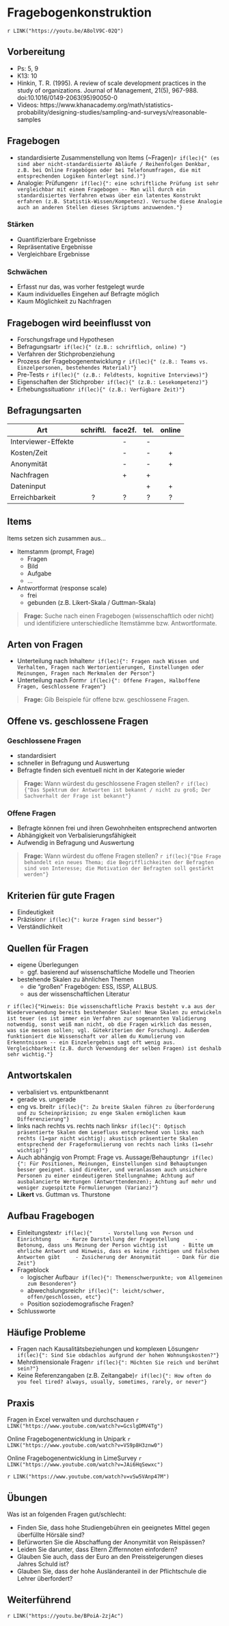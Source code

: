 # Fragebogenkonstruktion 

`r LINK("https://youtu.be/A8olV9C-02Q")`

## Vorbereitung
- Ps: 5, 9
- K13: 10
- Hinkin, T. R. (1995). A review of scale development practices in the study of organizations. Journal of Management, 21(5), 967-988. doi:10.1016/0149-2063(95)90050-0
- Videos: https://www.khanacademy.org/math/statistics-probability/designing-studies/sampling-and-surveys/v/reasonable-samples

## Fragebogen
- standardisierte Zusammenstellung von Items (~Fragen)`r if(lec){" (es sind aber nicht-standardisierte Abläufe / Reihenfolgen Denkbar, z.B. bei Online Fragebögen oder bei Telefonumfragen, die mit entsprechenden Logiken hinterlegt sind.)"}`
- Analogie: Prüfungen`r if(lec){": eine schriftliche Prüfung ist sehr vergleichbar mit einem Fragebogen -- Man will durch ein standardisiertes Verfahren etwas über ein latentes Konstrukt erfahren (z.B. Statistik-Wissen/Kompetenz). Versuche diese Analogie auch an anderen Stellen dieses Skriptums anzuwenden."}`

### Stärken
- Quantifizierbare Ergebnisse
- Repräsentative Ergebnisse
- Vergleichbare Ergebnisse

### Schwächen
- Erfasst nur das, was vorher festgelegt wurde
- Kaum individuelles Eingehen auf Befragte möglich
- Kaum Möglichkeit zu Nachfragen

## Fragebogen wird beeinflusst von
- Forschungsfrage und Hypothesen
- Befragungsart`r if(lec){" (z.B.: schriftlich, online) "}`
- Verfahren der Stichprobenziehung
- Prozess der Fragebogenentwicklung `r if(lec){" (z.B.: Teams vs. Einzelpersonen, bestehendes Material)"}`
- Pre-Tests `r if(lec){" (z.B.: Feldtests, kognitive Interviews)"}`
- Eigenschaften der Stichprobe`r if(lec){" (z.B.: Lesekompetenz)"}`
- Erhebungssituation`r if(lec){" (z.B.: Verfügbare Zeit)"}`

## Befragungsarten

Art | schriftl. | face2f. | tel. | online |
--------|:-------:|:-------:|:-------:|:-------:
Interviewer-Effekte | |- |- | | |
Kosten/Zeit | |- |- |+ | |
Anonymität| |- |- |+ |
Nachfragen | |+ |+ | |
Dateninput | | |+ |+ |
Erreichbarkeit | ? |? | ? | ? |

## Items
Items setzen sich zusammen aus...

- Itemstamm (prompt, Frage)
    - Fragen
    - Bild
    - Aufgabe
    - ...
- Antwortformat (response scale)
    - frei
    - gebunden (z.B. Likert-Skala / Guttman-Skala)

> **Frage:** Suche nach einen Fragebogen (wissenschaftlich oder nicht) und identifiziere unterschiedliche Itemstämme bzw. Antwortformate.

## Arten von Fragen
- Unterteilung nach Inhalten`r if(lec){": Fragen nach Wissen und Verhalten, Fragen nach Wertorientierungen, Einstellungen oder Meinungen, Fragen nach Merkmalen der Person"}`
- Unterteilung nach Form`r if(lec){": Offene Fragen, Halboffene Fragen, Geschlossene Fragen"}`

> **Frage:** Gib Beispiele für offene bzw. geschlossene Fragen.

## Offene vs. geschlossene Fragen
### Geschlossene Fragen
+ standardisiert
+ schneller in Befragung und Auswertung
- Befragte finden sich eventuell nicht in der Kategorie wieder

> **Frage:** Wann würdest du geschlossene Fragen stellen?
`r if(lec){"Das Spektrum der Antworten ist bekannt / nicht zu groß; Der Sachverhalt der Frage ist bekannt"}`

### Offene Fragen
+ Befragte können frei und ihren Gewohnheiten entsprechend antworten
- Abhängigkeit von Verbalisierungsfähigkeit
- Aufwendig in Befragung und Auswertung

> **Frage:** Wann würdest du offene Fragen stellen?
`r if(lec){"Die Frage behandelt ein neues Thema; die Begrifflichkeiten der Befragten sind von Interesse; die Motivation der Befragten soll gestärkt werden"}`

## Kriterien für gute Fragen
- Eindeutigkeit
- Präzision`r if(lec){": kurze Fragen sind besser"}`
- Verständlichkeit

## Quellen für Fragen
- eigene Überlegungen
    - ggf. basierend auf wissenschaftliche Modelle und Theorien
- bestehende Skalen zu ähnlichen Themen
    - die "großen" Fragebögen: ESS, ISSP, ALLBUS.
    - aus der wissenschaftlichen Literatur
    
`r if(lec){"Hinweis: Die wissenschaftliche Praxis besteht v.a aus der Wiederverwendung bereits bestehender Skalen! Neue Skalen zu entwickeln ist teuer (es ist immer ein Verfahren zur sogenannten Validierung notwendig, sonst weiß man nicht, ob die Fragen wirklich das messen, was sie messen sollen; vgl. Gütekriterien der Forschung). Außerdem funktioniert die Wissenschaft vor allem du Kumulierung von Erkenntnissen -- ein Einzelergebnis sagt oft wenig aus. Vergleichbarkeit (z.B. durch Verwendung der selben Fragen) ist deshalb sehr wichtig."}` 
    
## Antwortskalen
- verbalisiert vs. entpunktbenannt
- gerade vs. ungerade
- eng vs. breit`r if(lec){": Zu breite Skalen führen zu Überforderung und zu Scheinpräzision; zu enge Skalen ermöglichen kaum Differenzierung"}`
- links nach rechts vs. rechts nach links`r if(lec){": Optisch präsentierte Skalen dem Lesefluss entsprechend von links nach rechts (1=gar nicht wichtig); akustisch präsentierte Skalen entsprechend der Frageformulierung von rechts nach links (1=sehr wichtig)"}`
- Auch abhängig von Prompt: Frage vs. Aussage/Behauptung`r if(lec){": Für Positionen, Meinungen, Einstellungen sind Behauptungen besser geeignet. sind direkter, und veranlassen auch unsichere Personen zu einer eindeutigeren Stellungnahme; Achtung auf ausbalancierte Wertungen (Antworttendenzen); Achtung auf mehr und weniger zugespitzte Formulierungen (Varianz)"}`
- **Likert** vs. Guttman vs. Thurstone

## Aufbau Fragebogen
- Einleitungstext`r if(lec){"
    - Vorstellung von Person und Einrichtung
    - Kurze Darstellung der Fragestellung
    - Betonung, dass uns Meinung der Person wichtig ist
    - Bitte um ehrliche Antwort und Hinweis, dass es keine richtigen und falschen Antworten gibt
    - Zusicherung der Anonymität
    - Dank für die Zeit"}`
- Frageblock
    - logischer Aufbau`r if(lec){": Themenschwerpunkte; vom Allgemeinen zum Besonderen"}`
    - abwechslungsreich`r if(lec){": leicht/schwer, offen/geschlossen, etc"}`
    - Position soziodemografische Fragen?
- Schlussworte

## Häufige Probleme
- Fragen nach Kausalitätsbeziehungen und komplexen Lösungen`r if(lec){": Sind Sie obdachlos aufgrund der hohen Wohnungskosten?"}`
- Mehrdimensionale Fragen`r if(lec){": Möchten Sie reich und berühmt sein?"}`
- Keine Referenzangaben (z.B. Zeitangabe)`r if(lec){": How often do you feel tired? always, usually, sometimes, rarely, or never"}`

## Praxis

Fragen in Excel verwalten und durchschauen
`r LINK("https://www.youtube.com/watch?v=GcslgDMV4Tg")`

Online Fragebogenentwicklung in Unipark
`r LINK("https://www.youtube.com/watch?v=VS9p8H3znw0")`

Online Fragebogenentwicklung in LimeSurvey
`r LINK("https://www.youtube.com/watch?v=JAi6HqSewxc")`

`r LINK("https://www.youtube.com/watch?v=vSw5VAnp47M")`

## Übungen
Was ist an folgenden Fragen gut/schlecht:

- Finden Sie, dass hohe Studiengebühren ein geeignetes Mittel gegen 
überfüllte Hörsäle sind?
- Befürworten Sie die Abschaffung der Anonymität von Reispässen?
- Leiden Sie darunter, dass Eltern Ziffernnoten einfordern? 
- Glauben Sie auch, dass der Euro an den Preissteigerungen dieses Jahres Schuld ist? 
- Glauben Sie, dass der hohe Ausländeranteil in der Pflichtschule die Lehrer 
überfordert?

## Weiterführend

`r LINK("https://youtu.be/BPoiA-2zjAc")`
   
